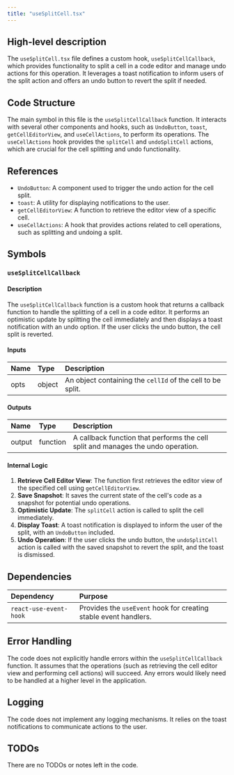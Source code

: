 ```yaml
---
title: "useSplitCell.tsx"
---
```


## High-level description

The `useSplitCell.tsx` file defines a custom hook, `useSplitCellCallback`, which provides functionality to split a cell in a code editor and manage undo actions for this operation. It leverages a toast notification to inform users of the split action and offers an undo button to revert the split if needed.

## Code Structure

The main symbol in this file is the `useSplitCellCallback` function. It interacts with several other components and hooks, such as `UndoButton`, `toast`, `getCellEditorView`, and `useCellActions`, to perform its operations. The `useCellActions` hook provides the `splitCell` and `undoSplitCell` actions, which are crucial for the cell splitting and undo functionality.

## References

- `UndoButton`: A component used to trigger the undo action for the cell split.
- `toast`: A utility for displaying notifications to the user.
- `getCellEditorView`: A function to retrieve the editor view of a specific cell.
- `useCellActions`: A hook that provides actions related to cell operations, such as splitting and undoing a split.

## Symbols

### `useSplitCellCallback`
#### Description
The `useSplitCellCallback` function is a custom hook that returns a callback function to handle the splitting of a cell in a code editor. It performs an optimistic update by splitting the cell immediately and then displays a toast notification with an undo option. If the user clicks the undo button, the cell split is reverted.

#### Inputs
| Name | Type | Description |
|:-----|:-----|:------------|
| opts | object | An object containing the `cellId` of the cell to be split. |

#### Outputs
| Name | Type | Description |
|:-----|:-----|:------------|
| output | function | A callback function that performs the cell split and manages the undo operation. |

#### Internal Logic
1. **Retrieve Cell Editor View**: The function first retrieves the editor view of the specified cell using `getCellEditorView`.
2. **Save Snapshot**: It saves the current state of the cell's code as a snapshot for potential undo operations.
3. **Optimistic Update**: The `splitCell` action is called to split the cell immediately.
4. **Display Toast**: A toast notification is displayed to inform the user of the split, with an `UndoButton` included.
5. **Undo Operation**: If the user clicks the undo button, the `undoSplitCell` action is called with the saved snapshot to revert the split, and the toast is dismissed.

## Dependencies

| Dependency | Purpose |
|:-----------|:--------|
| `react-use-event-hook` | Provides the `useEvent` hook for creating stable event handlers. |

## Error Handling

The code does not explicitly handle errors within the `useSplitCellCallback` function. It assumes that the operations (such as retrieving the cell editor view and performing cell actions) will succeed. Any errors would likely need to be handled at a higher level in the application.

## Logging

The code does not implement any logging mechanisms. It relies on the toast notifications to communicate actions to the user.

## TODOs

There are no TODOs or notes left in the code.